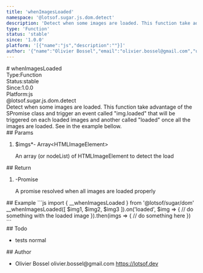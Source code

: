 ```yaml
---
title: 'whenImagesLoaded'
namespace: '@lotsof.sugar.js.dom.detect'
description: 'Detect when some images are loaded. This function take advantage of the SPromise class and trigger an event called &quot;img.loaded&quot; that will be triggered on each loaded images and another called &quot;loaded&quot; once all the images are loaded. See in the example bellow.'
type: 'Function'
status: 'stable'
since: '1.0.0'
platform: '[{"name":"js","description":""}]'
author: '{"name":"Olivier Bossel","email":"olivier.bossel@gmail.com","url":"https://lotsof.dev"}'
---
```

<div class="docmap-mdx">
# whenImagesLoaded
<div class="_metas">
<div class="_type"><span class="_type-label">Type:</span><span class="_type-value">Function</span></div>
<div class="_status"><span class="_status-label">Status:</span><span class="_status-value -stable">stable</span></div>
<div class="_since"><span class="_since-label">Since:</span><span class="_since-value">1.0.0</span></div>
<div class="_platform"><span class="_platform-label">Platform:</span><span class="_platform-value -js">js</span></div>
</div>
<div class="_namespace">@lotsof.sugar.js.dom.detect</div>
<div class="_description typo-lead typo-format">
Detect when some images are loaded. This function take advantage of the SPromise class
and trigger an event called &quot;img.loaded&quot; that will be triggered on each loaded images and another called &quot;loaded&quot; once all the images are loaded.
See in the example bellow.
</div>
<div class="_params">
## Params
<ol class="_list">
<li class="_item">
<span class="_name">$imgs<span class="_required">*</span></span><span class="_default">-</span> <span class="_type">Array&lt;HTMLImageElement&gt;</span>
<p class="_description">An array &lpar;or nodeList&rpar; of HTMLImageElement to detect the load</p>
</li>
</ol>
</div>
<div class="_return">
## Return
<ol class="_list">
<li class="_item">
<span class="_default">-</span><span class="_type">Promise</span>
<p class="_description">A promise resolved when all images are loaded properly</p>
</li>
</ol>
</div>
<div class="_examples">
## Example
```js
import { __whenImagesLoaded } from '@lotsof/sugar/dom'
__whenImagesLoaded([
	$img1, $img2, $img3
]).on('loaded', $img => {
   // do something with the loaded image
}).then(imgs => {
  // do something here
})
```
</div>
<div class="_todo">
## Todo
<ul class="_list">
<li class="_item">
<span class="_description">tests</span>
<span class="_priority -normal">normal</span>
</li>
</ul>
</div>
<div class="_author">
## Author
<ul class="_list">
<li class="_item">
<span class="_name">Olivier Bossel</span>
<span class="_email">olivier.bossel@gmail.com</span>
<a href="https://lotsof.dev" target="_blank" class="_url">https://lotsof.dev</a>
</li>
</ul>
</div>
</div>